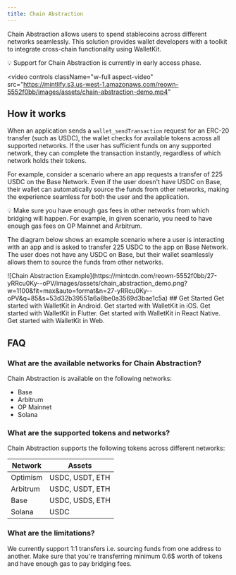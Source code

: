 ```yaml
---
title: Chain Abstraction
---
```

Chain Abstraction allows users to spend stablecoins across different networks seamlessly. 
This solution provides wallet developers with a toolkit to integrate cross-chain functionality using WalletKit.

<Note>
💡 Support for Chain Abstraction is currently in early access phase.
</Note>

<video
  controls
  className="w-full aspect-video"
  src="https://mintlify.s3.us-west-1.amazonaws.com/reown-5552f0bb/images/assets/chain-abstraction-demo.mp4"
></video>

## How it works

When an application sends a `wallet_sendTransaction` request for an ERC-20 transfer (such as USDC), 
the wallet checks for available tokens across all supported networks. If the user has sufficient funds on any supported network,
they can complete the transaction instantly, regardless of which network holds their tokens.

For example, consider a scenario where an app requests a transfer of 225 USDC on the Base Network. 
Even if the user doesn't have USDC on Base, their wallet can automatically source the funds from other networks,
making the experience seamless for both the user and the application.

<Note>
💡 Make sure you have enough gas fees in other networks from which bridging will happen. 
For example, in given scenario, you need to have enough gas fees on OP Mainnet and Arbitrum. 
</Note>

The diagram below shows an example scenario where a user is interacting with an app and is asked to transfer 225 USDC to the app on Base Network. 
The user does not have any USDC on Base, but their wallet seamlessly allows them to source the funds from other networks. 
<Frame>   
![Chain Abstraction Example](https://mintcdn.com/reown-5552f0bb/27-yRRcu0Ky--oPV/images/assets/chain_abstraction_demo.png?w=1100&fit=max&auto=format&n=27-yRRcu0Ky--oPV&q=85&s=53d32b39551a6a8be0a3569d3bae1c5a)
</Frame>  
## Get Started

<CardGroup cols={2}>
  <Card title="Android" icon="android" href="/wallet-sdk/android/chain-abstraction">
    Get started with WalletKit in Android.
  </Card>

  <Card title="iOS" icon="apple" href="/wallet-sdk/ios/chain-abstraction">
    Get started with WalletKit in iOS.
  </Card>

  <Card title="Flutter" icon="flutter" href="/wallet-sdk/flutter/chain-abstraction">
    Get started with WalletKit in Flutter.
  </Card>

  <Card title="React Native" icon="react" href="/wallet-sdk/react-native/chain-abstraction">
    Get started with WalletKit in React Native.
  </Card>

  <Card title="Web" icon="js" href="/wallet-sdk/web/chain-abstraction">
    Get started with WalletKit in Web.
  </Card>
</CardGroup>


## FAQ

### What are the available networks for Chain Abstraction?

Chain Abstraction is available on the following networks:

- Base 
- Arbitrum
- OP Mainnet 
- Solana

### What are the supported tokens and networks?

Chain Abstraction supports the following tokens across different networks:

| Network   | Assets          |
|-----------|-----------------|
| Optimism  | USDC, USDT, ETH |
| Arbitrum  | USDC, USDT, ETH |
| Base      | USDC, USDS, ETH |
| Solana    | USDC            |


### What are the limitations?

We currently support 1:1 transfers i.e. sourcing funds from one address to another. Make sure that you're transferring minimum 0.6$ worth of tokens and have enough gas to pay bridging fees.  
